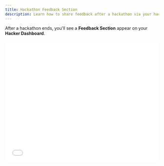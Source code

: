 ```yaml
---
title: Hackathon Feedback Section
description: Learn how to share feedback after a hackathon via your hacker dashboard.
---
```



After a hackathon ends, you'll see a **Feedback Section** appear on your **Hacker Dashboard**.


  <iframe
    width="100%"
    height="400"
    src="/assets/feedback.mp4"
    title="Feedback form on dashboard"
    frameBorder="0"
    allow="accelerometer; autoplay; clipboard-write; encrypted-media; gyroscope; picture-in-picture"
    allowFullScreen
  />


<Callout type="info" title="Anonymous & Impactful">
Your feedback is **shared anonymously** and helps organizers enhance the hacker experience for future editions.  
Don't forget to mention what you **loved** about the hackathon 😇
</Callout>
